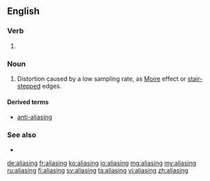 ==English==

===Verb===
{{head|en}}

# {{present participle of|alias|lang=en}}

===Noun===
{{en-noun}}

# {{context|signal processing|graphics|sound recording|lang=en}} Distortion caused by a low sampling rate, as [[Moire]] effect or [[stair-stepped]] edges.

====Derived terms====
* [[anti-aliasing]]

===See also===
* {{pedia}}

[[de:aliasing]]
[[fr:aliasing]]
[[ko:aliasing]]
[[io:aliasing]]
[[mg:aliasing]]
[[my:aliasing]]
[[ru:aliasing]]
[[fi:aliasing]]
[[sv:aliasing]]
[[ta:aliasing]]
[[vi:aliasing]]
[[zh:aliasing]]